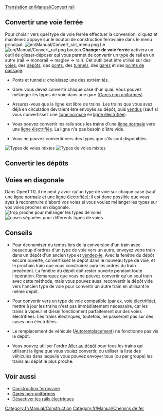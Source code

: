 [[Translation:en/Manual/Convert rail]]
{{fr/Manual/Tutorial/Tutoriel}}{{fr/Amorce}}

==Convertir une voie ferrée==
Pour choisir vers quel type de voie ferrée effectuer la conversion, cliquez et maintenez appuyé sur le bouton de construction ferroviaire dans le menu principal.
[[File:en/Manual/Convert rail menu.png|none]]
Le [[File:en/Manual/Convert rail.png]] bouton '''Changer de voie ferrée''' activera un outil de glisser-déposer qui vous permet de convertir un type de rail en un autre (rail -> monorail -> maglev -> rail). Cet outil peut être utilisé sur des [[fr/Manual/Construction de voies|voies]], des [[fr/Manual/Construction de dépôts|dépôts]], des [[fr/Manual/Ponts|ponts]], des [[fr/Manual/Tunnels|tunnels]], des [[fr/Manual/Gares|gares]] et des [[fr/Manual/Points de contrôle|points de passage]].

* Ponts et tunnels: choisissez une des extrémités.

* Gare: vous devez convertir chaque case d'un quai. Vous pouvez mélanger les types de voie dans une gare ([[fr/Archive/Manual/Settings/Gares non uniformes|Gares non uniformes]]).

* Assurez-vous que la ligne est libre de trains. Les trains que vous avez déjà en circulation devraient être envoyés au dépôt, puis [[fr/Manual/Vendre un train complet|vendus]] (sauf si vous convertissez une [[fr/Manual/Base Set/Lignes ferroviaires|ligne normale]] en [[fr/Manual/Base Set/Chemin de fer électrifié|ligne électrifiée]]).

* Vous pouvez convertir les rails sous les trains d'une [[fr/Manual/Base Set/Lignes ferroviaires|ligne normale]] vers une [[fr/Manual/Base Set/Chemin de fer électrifié|ligne électrifiée]]. La ligne n'a pas besoin d'être vide.

* Vous ne pouvez convertir vers des types que s'ils sont disponibles.
[[File:en/Manual/Convert station.png|left|frame|Types de voies mixtes]]
[[File:en/Manual/Convert rail tunnel.png|none|frame|Types de voies mixtes]]
{{en/-}}
==Convertir les dépôts==
{{fr/Note|Seuls les [[fr/Manual/Dépôts|dépôts]] vides peuvent être convertis (à moins que le type de rail soit compatible)}}


==Voies en diagonale==
Dans OpenTTD, il ne peut y avoir qu'un type de voie sur chaque case (sauf une [[fr/Manual/Base Set/Lignes ferroviaires|ligne normale]] et une [[fr/Manual/Base Set/Chemin de fer électrifié|ligne électrifiée]]); il est donc possible que vous ayez à reconstruire d'abord vos voies si vous voulez mélanger les types sur vos voies proches en diagonale.
[[File:en/Manual/Convert rail close.png|left|frame|trop proche pour mélanger les types de voies]]
[[File:en/Manual/Convert rail good.png|none|frame|cases séparées pour différents types de voies]] 
{{en/-}}
==Conseils==
* Pour économiser du temps lors de la conversion d'un train avec beaucoup d'ordres d'un type de voie vers un autre, envoyez votre train dans un dépôt d'un ancien type et [[fr/Manual/Vendre un train complet|vendez-le]]. Avec la fenêtre du dépôt encore ouverte, convertissez le dépôt dans le nouveau type de voie, et le prochain train que vous construirez aura les ordres du train précédent. La fenêtre du dépôt doit rester ouverte pendant toute l'opération. Remarquez que vous ne pouvez convertir qu'un seul train avec cette méthode, mais vous pouvez aussi reconvertir le dépôt vide vers l'ancien type de voie pour convertir un autre train en utilisant le même dépôt.

* Pour convertir vers un type de voie compatible (par ex. [[fr/Manual/Base Set/Chemin de fer électrifié|voie électrifiée]]), mettre à jour les trains n'est pas immédiatement nécessaire, car les trains à vapeur et diésel fonctionnent parfaitement sur des voies électrifiées. Les trains électriques, toutefois, ne passeront pas sur des cases non électrifiées.

* Le remplacement de véhicule ([[fr/Manual/Remplacement de véhicules#autoremplacement|Autoremplacement]]) ne fonctionne pas via le dépôt.

* Vous pouvez utiliser l'ordre [[fr/Manual/Ordres|Aller au dépôt]] pour tous les trains qui utilisent la ligne que vous voulez convertir, ou utiliser la liste des véhicules dans laquelle vous pouvez envoyer tous (ou par groupe) les trains au dépôt le plus proche.

==Voir aussi==
*[[fr/Manual/Construction Ferroviaire|Construction ferroviaire]]
*[[fr/Archive/Manual/Settings/Gares non uniformes|Gares non-uniformes]]
*[[fr/Archive/Manual/Settings/Options avancées/Véhicules|Désactiver les rails électriques]]

[[Category:fr/Manual/Construction]]
[[Category:fr/Manual/Chemins de fer]]